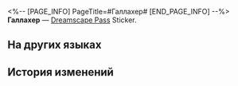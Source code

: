 <%-- [PAGE_INFO]
PageTitle=#Галлахер#
[END_PAGE_INFO] --%>
{{Предмет Инфобокс
|id          = 225013
|Изображение = Dreamscape Pass Sticker Галлахер.png
|Тип         = Dreamscape Pass Sticker
|Тип2        = Прах к праху, пепел к пеплу Stickers
|Инвентарь   = 
|Редкость    = 4
|Эффект      = 
|Описание    = Пронумерованные наклейки, используемые для украшения дневника сновидений. Бывают самыми разными.
|Источник1   = [[Открыто по умолчанию]]
}}
{{Описание|Мы создаём настоящую историю, это круто.}}
'''Галлахер''' — [[Dreamscape Pass]] Sticker.

==На других языках==
{{На других языках
|en   = Gallagher
|zhs  = 加拉赫
|zht  = 加拉赫
|ja   = ギャラガー
|ko   = 갤러거
|es   = Gallagher
|fr   = Gallagher
|ru   = Галлахер
|th   = Gallagher
|vi   = Gallagher
|de   = Gallagher
|id   = Gallagher
|pt   = Gallagher
}}

==История изменений==
{{История изменений|3.5}}